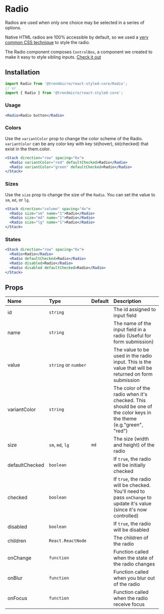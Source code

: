 # Radio

Radios are used when only one choice may be selected in a series of options.

Native HTML radios are 100% accessible by default, so we used a [very common CSS technique](https://dev.to/lkopacz/create-custom-keyboard-accessible-radio-buttons-22eh) to style the radio.

The Radio component composes `ControlBox`, a component we created to make it easy to style sibling inputs. [Check it out](./controlbox)

## Installation

```js
import Radio from '@trendmicro/react-styled-core/Radio';
// or
import { Radio } from '@trendmicro/react-styled-core';
```

### Usage

```jsx
<Radio>Radio button</Radio>
```

### Colors

Use the `variantColor` prop to change the color scheme of the Radio. `variantColor` can be any color key with key `50`(hover), `60`(checked) that exist in the them.color.

```jsx
<Stack direction="row" spacing="6x">
  <Radio variantColor="red" defaultChecked>Radio</Radio>
  <Radio variantColor="green" defaultChecked>Radio</Radio>
</Stack>
```

### Sizes

Use the `size` prop to change the size of the `Radio`. You can set the value to `sm`, `md`, or `lg`.

```jsx
<Stack direction="column" spacing="4x">
  <Radio size="sm" name="1">Radio</Radio>
  <Radio size="md" name="1">Radio</Radio>
  <Radio size="lg" name="1">Radio</Radio>
</Stack>
```

### States

```jsx
<Stack direction="row" spacing="6x">
  <Radio>Radio</Radio>
  <Radio defaultChecked>Radio</Radio>
  <Radio disabled>Radio</Radio>
  <Radio disabled defaultChecked>Radio</Radio>
</Stack>
```

## Props

| Name | Type | Default | Description |
| :--- | :--- | :------ | :---------- |
| id | `string` | | The id assigned to input field |
| name | `string` | | The name of the input field in a radio (Useful for form submission) |
| value | `string` or `number` | | The value to be used in the radio input. This is the value that will be returned on form submission |
| variantColor | `string` | | The color of the radio when it's checked. This should be one of the color keys in the theme (e.g."green", "red") |
| size | `sm`, `md`, `lg` | `md` | The size (width and height) of the radio |
| defaultChecked | `boolean` | | If `true`, the radio will be initially checked |
| checked | `boolean` | | If `true`, the radio will be checked. You'll need to pass `onChange` to update it's value (since it's now controlled) |
| disabled | `boolean` | | If `true`, the radio will be disabled |
| children | `React.ReactNode` | | The children of the radio |
| onChange | `function` | | Function called when the state of the radio changes |
| onBlur | `function` | | Function called when you blur out of the radio |
| onFocus | `function` | | Function called when the radio receive focus |
